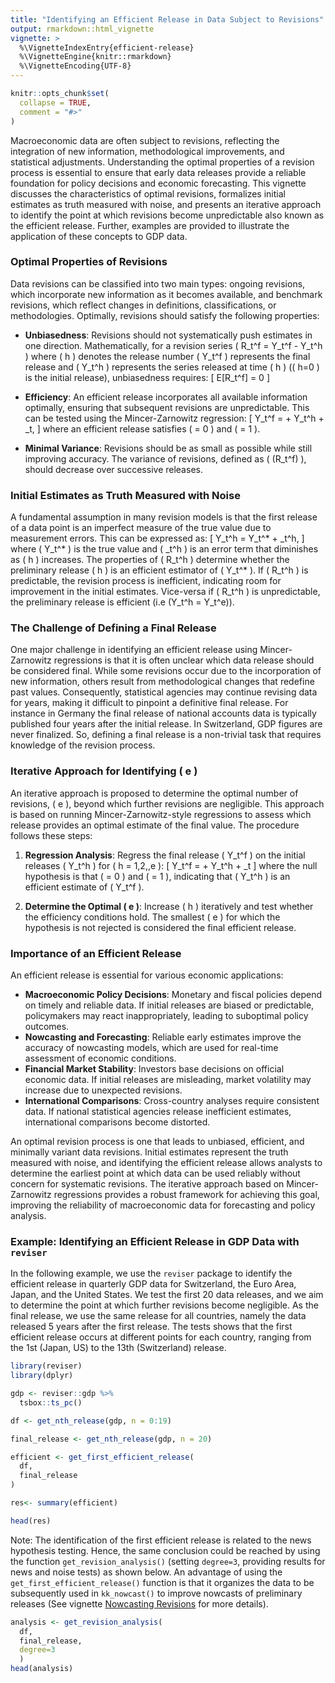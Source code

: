 ```yaml
---
title: "Identifying an Efficient Release in Data Subject to Revisions"
output: rmarkdown::html_vignette
vignette: >
  %\VignetteIndexEntry{efficient-release}
  %\VignetteEngine{knitr::rmarkdown}
  %\VignetteEncoding{UTF-8}
---
```


```r
knitr::opts_chunk$set(
  collapse = TRUE,
  comment = "#>"
)
```

Macroeconomic data are often subject to revisions, reflecting the integration of new information, methodological improvements, and statistical adjustments. Understanding the optimal properties of a revision process is essential to ensure that early data releases provide a reliable foundation for policy decisions and economic forecasting. This vignette discusses the characteristics of optimal revisions, formalizes initial estimates as truth measured with noise, and presents an iterative approach to identify the point at which revisions become unpredictable also known as the efficient release. Further, examples are provided to illustrate the application of these concepts to GDP data.

### Optimal Properties of Revisions

Data revisions can be classified into two main types: ongoing revisions, which incorporate new information as it becomes available, and benchmark revisions, which reflect changes in definitions, classifications, or methodologies. Optimally, revisions should satisfy the following properties:

- **Unbiasedness**: Revisions should not systematically push estimates in one direction. Mathematically, for a revision series \( R_t^f = Y_t^f - Y_t^h \) where \( h \) denotes the release number \( Y_t^f \) represents the final release and \( Y_t^h \) represents the series released at time \( h \) (\( h=0 \) is the initial release), unbiasedness requires:
  \[
  E[R_t^f] = 0 
  \]

- **Efficiency**: An efficient release incorporates all available information optimally, ensuring that subsequent revisions are unpredictable. This can be tested using the Mincer-Zarnowitz regression:
  \[
  Y_t^f = \alpha + \beta Y_t^h + \varepsilon_t,
  \]
  where an efficient release satisfies \( \alpha = 0 \) and \( \beta = 1 \).

- **Minimal Variance**: Revisions should be as small as possible while still improving accuracy. The variance of revisions, defined as \( \text{Var}(R_t^f) \), should decrease over successive releases.



### Initial Estimates as Truth Measured with Noise

A fundamental assumption in many revision models is that the first release of a data point is an imperfect measure of the true value due to measurement errors. This can be expressed as:
\[
Y_t^h = Y_t^* + \varepsilon_t^h,
\]
where \( Y_t^* \) is the true value and \( \varepsilon_t^h \) is an error term that diminishes as \( h \) increases. The properties of \( R_t^h \) determine whether the preliminary release \( h \) is an efficient estimator of \( Y_t^* \). If \( R_t^h \) is predictable, the revision process is inefficient, indicating room for improvement in the initial estimates. Vice-versa if \( R_t^h \) is unpredictable, the preliminary release is efficient (i.e \(Y_t^h = Y_t^e\)). 


### The Challenge of Defining a Final Release
One major challenge in identifying an efficient release using Mincer-Zarnowitz regressions is that it is often unclear which data release should be considered final. While some revisions occur due to the incorporation of new information, others result from methodological changes that redefine past values. Consequently, statistical agencies may continue revising data for years, making it difficult to pinpoint a definitive final release. For instance in Germany the final release of national accounts data is typically published four years after the initial release. In Switzerland, GDP figures are never finalized. So, defining a final release is a non-trivial task that requires knowledge of the revision process.

### Iterative Approach for Identifying \( e \)

An iterative approach is proposed to determine the optimal number of revisions, \( e \), beyond which further revisions are negligible. This approach is based on running Mincer-Zarnowitz-style regressions to assess which release provides an optimal estimate of the final value. The procedure follows these steps:

1. **Regression Analysis**: Regress the final release \( Y_t^f \) on the initial releases \( Y_t^h \) for \( h = 1,2,\dots,e \):
   \[
   Y_t^f = \alpha + \beta Y_t^h + \varepsilon_t
   \]
   where the null hypothesis is that \( \alpha = 0 \) and \( \beta = 1 \), indicating that \( Y_t^h \) is an efficient estimate of \( Y_t^f \).
   
2. **Determine the Optimal \( e \)**: Increase \( h \) iteratively and test whether the efficiency conditions hold. The smallest \( e \) for which the hypothesis is not rejected is considered the final efficient release.
   


### Importance of an Efficient Release

An efficient release is essential for various economic applications:

- **Macroeconomic Policy Decisions**: Monetary and fiscal policies depend on timely and reliable data. If initial releases are biased or predictable, policymakers may react inappropriately, leading to suboptimal policy outcomes.
- **Nowcasting and Forecasting**: Reliable early estimates improve the accuracy of nowcasting models, which are used for real-time assessment of economic conditions.
- **Financial Market Stability**: Investors base decisions on official economic data. If initial releases are misleading, market volatility may increase due to unexpected revisions.
- **International Comparisons**: Cross-country analyses require consistent data. If national statistical agencies release inefficient estimates, international comparisons become distorted.


An optimal revision process is one that leads to unbiased, efficient, and minimally variant data revisions. Initial estimates represent the truth measured with noise, and identifying the efficient release allows analysts to determine the earliest point at which data can be used reliably without concern for systematic revisions. The iterative approach based on Mincer-Zarnowitz regressions provides a robust framework for achieving this goal, improving the reliability of macroeconomic data for forecasting and policy analysis.


### Example: Identifying an Efficient Release in GDP Data with `reviser`

In the following example, we use the `reviser` package to identify the efficient release in quarterly GDP data for Switzerland, the Euro Area, Japan, and the United States. We test the first 20 data releases, and we aim to determine the point at which further revisions become negligible. As the final release, we use the same release for all countries, namely the data released 5 years after the first release. The tests shows that the first efficient release occurs at different points for each country, ranging from the 1st (Japan, US) to the 13th (Switzerland) release. 


```r
library(reviser)
library(dplyr)

gdp <- reviser::gdp %>%
  tsbox::ts_pc() 

df <- get_nth_release(gdp, n = 0:19)

final_release <- get_nth_release(gdp, n = 20)

efficient <- get_first_efficient_release(
  df,
  final_release
)

res<- summary(efficient)

head(res)

```


Note: The identification of the first efficient release is related to the news hypothesis testing. Hence, the same conclusion could be reached by using the function `get_revision_analysis()` (setting `degree=3`, providing results for news and noise tests) as shown below. An advantage of using the `get_first_efficient_release()` function is that it organizes the data to be subsequently used in `kk_nowcast()` to improve nowcasts of preliminary releases (See vignette [Nowcasting Revisions](nowcasting-revisions.html) for more details). 


```r
analysis <- get_revision_analysis(
  df, 
  final_release,
  degree=3
  )
head(analysis)
```

